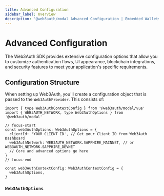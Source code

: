 ```yaml
---
title: Advanced Configuration
sidebar_label: Overview
description: '@web3auth/modal Advanced Configuration | Embedded Wallets'
---
```



# Advanced Configuration

The Web3Auth SDK provides extensive configuration options that allow you to customize authentication flows, UI appearance, blockchain integrations, and security features to meet your application's specific requirements.

## Configuration Structure

When setting up Web3Auth, you'll create a configuration object that is passed to the `Web3AuthProvider`. This consists of:

```tsx title="web3authContext.tsx"
import { type Web3AuthContextConfig } from '@web3auth/modal/vue'
import { WEB3AUTH_NETWORK, type Web3AuthOptions } from '@web3auth/modal'

// focus-start
const web3AuthOptions: Web3AuthOptions = {
  clientId: 'YOUR_CLIENT_ID', // Get your Client ID from Web3Auth Dashboard
  web3AuthNetwork: WEB3AUTH_NETWORK.SAPPHIRE_MAINNET, // or WEB3AUTH_NETWORK.SAPPHIRE_DEVNET
  // Core and advanced options go here
}
// focus-end

const web3AuthContextConfig: Web3AuthContextConfig = {
  web3AuthOptions,
}
```

### `Web3AuthOptions`

<Web3AuthOptions />

<AdvancedConfigOptions />
